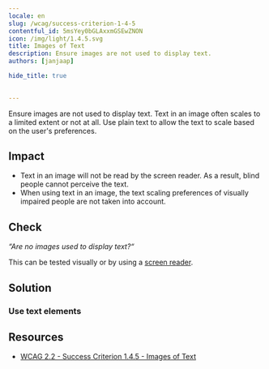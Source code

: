 ```yaml
---
locale: en
slug: /wcag/success-criterion-1-4-5
contentful_id: 5msYey0bGLAxxmGSEwZNON
icon: /img/light/1.4.5.svg
title: Images of Text
description: Ensure images are not used to display text.
authors: [janjaap]

hide_title: true

	
---
```


<Hero
  title="Images of Text"
  icon="/img/light/1.4.5.svg"
  prefix="Success Criterion 1.4.5"
  suffix="Level AA"
/>

Ensure images are not used to display text. Text in an image often scales to a limited extent or not at all. Use plain text to allow the text to scale based on the user's preferences.

## Impact

- Text in an image will not be read by the screen reader. As a result, blind people cannot perceive the text.
- When using text in an image, the text scaling preferences of visually impaired people are not taken into account.

## Check

*“Are no images used to display text?“*

This can be tested visually or by using a [screen reader](/en/stats/screen-reader).

## Solution

### Use text elements

<CodeSample id="text-element" locale="en"/>

## Resources

- [WCAG 2.2 - Success Criterion 1.4.5 - Images of Text](https://www.w3.org/TR/WCAG22/#images-of-text)